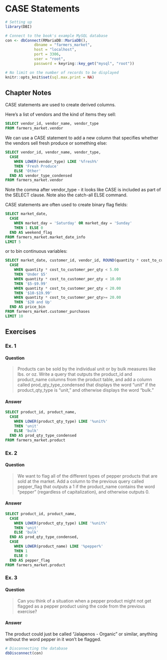 # CASE Statements {#case}

```r
# Setting up 
library(DBI)

# Connect to the book's example MySQL database
con <- dbConnect(RMariaDB::MariaDB(), 
             dbname = "farmers_market", 
             host = "localhost", 
             port = 3306,
             user = "root",
             password = keyring::key_get("mysql", "root"))

# No limit on the number of records to be displayed
knitr::opts_knit$set(sql.max.print = NA)
```


## Chapter Notes

CASE statements are used to create derived columns.

Here's a list of vendors and the kind of items they sell:

```sql
SELECT vendor_id, vendor_name, vendor_type
FROM farmers_market.vendor
```

We can use a CASE statement to add a new column that specifies whether the vendors sell fresh produce or something else:

```sql
SELECT vendor_id, vendor_name, vendor_type, 
  CASE 
    WHEN LOWER(vendor_type) LIKE '%fresh%' 
    THEN 'Fresh Produce' 
    ELSE 'Other' 
  END AS vendor_type_condensed
FROM farmers_market.vendor
```

Note the comma after vendor_type - it looks like CASE is included as part of the SELECT clause. Note also the catch-all ELSE command.

CASE statements are often used to create binary flag fields:

```sql
SELECT market_date, 
  CASE 
    WHEN market_day = 'Saturday' OR market_day = 'Sunday' 
    THEN 1 ELSE 0
  END AS weekend_flag
FROM farmers_market.market_date_info 
LIMIT 5
```

or to bin continuous variables:

```sql
SELECT market_date, customer_id, vendor_id, ROUND(quantity * cost_to_customer_per_qty, 2) AS price, 
  CASE 
    WHEN quantity * cost_to_customer_per_qty < 5.00 
    THEN 'Under $5' 
    WHEN quantity * cost_to_customer_per_qty < 10.00 
    THEN '$5-$9.99' 
    WHEN quantity * cost_to_customer_per_qty < 20.00 
    THEN '$10-$19.99' 
    WHEN quantity * cost_to_customer_per_qty>= 20.00 
    THEN '$20 and Up' 
  END AS price_bin
FROM farmers_market.customer_purchases
LIMIT 10
```



## Exercises

### Ex. 1 {-}

#### Question {-}

> Products can be sold by the individual unit or by bulk measures like lbs. or oz. Write a query that outputs the product_id and product_name columns from the product table, and add a column called prod_qty_type_condensed that displays the word “unit” if the product_qty_type is “unit,” and otherwise displays the word “bulk.”

#### Answer {-}

```sql
SELECT product_id, product_name,
  CASE 
    WHEN LOWER(product_qty_type) LIKE '%unit%' 
    THEN 'unit'
    ELSE 'bulk'
  END AS prod_qty_type_condensed
FROM farmers_market.product
```


### Ex. 2 {-}

#### Question {-}

> We want to flag all of the different types of pepper products that are sold at the market. Add a column to the previous query called pepper_flag that outputs a 1 if the product_name contains the word “pepper” (regardless of capitalization), and otherwise outputs 0.

#### Answer {-}

```sql
SELECT product_id, product_name,
  CASE 
    WHEN LOWER(product_qty_type) LIKE '%unit%' 
    THEN 'unit'
    ELSE 'bulk'
  END AS prod_qty_type_condensed,
  CASE 
    WHEN LOWER(product_name) LIKE '%pepper%' 
    THEN 1
    ELSE 0
  END AS pepper_flag  
FROM farmers_market.product
```

### Ex. 3 {-}

#### Question {-}

> Can you think of a situation when a pepper product might not get flagged as a pepper product using the code from the previous exercise?

#### Answer {-}

The product could just be called "Jalapenos - Organic" or similar, anything without the word pepper in it won't be flagged.



```r
# Disconnecting the database
dbDisconnect(con)
```
